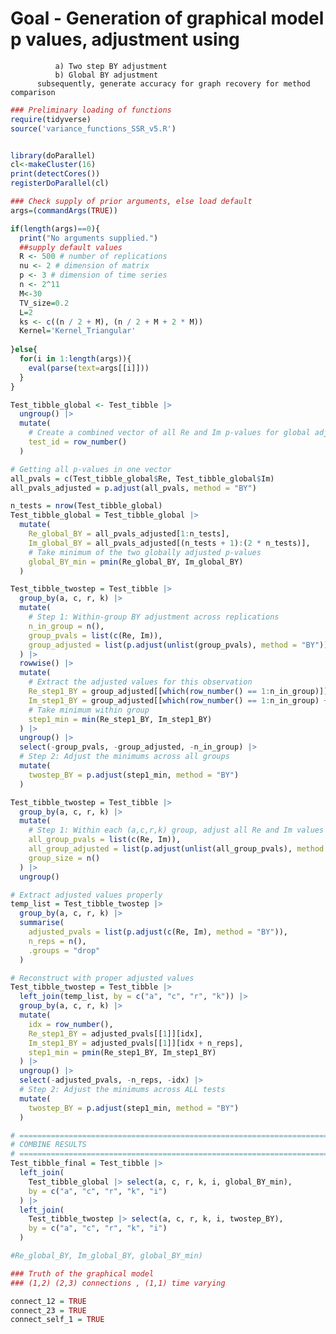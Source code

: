 # Goal - Generation of graphical model p values, adjustment using 
              a) Two step BY adjustment
              b) Global BY adjustment
          subsequently, generate accuracy for graph recovery for method comparison

```r
### Preliminary loading of functions
require(tidyverse)
source('variance_functions_SSR_v5.R')


library(doParallel)
cl<-makeCluster(16)
print(detectCores())
registerDoParallel(cl)

### Check supply of prior arguments, else load default 
args=(commandArgs(TRUE))

if(length(args)==0){
  print("No arguments supplied.")
  ##supply default values
  R <- 500 # number of replications
  nu <- 2 # dimension of matrix
  p <- 3 # dimension of time series
  n <- 2^11
  M<-30
  TV_size=0.2
  L=2
  ks <- c((n / 2 + M), (n / 2 + M + 2 * M))
  Kernel='Kernel_Triangular'
  
}else{
  for(i in 1:length(args)){
    eval(parse(text=args[[i]]))
  }
}
```

```r
Test_tibble_global <- Test_tibble |>
  ungroup() |>
  mutate(
    # Create a combined vector of all Re and Im p-values for global adjustment
    test_id = row_number()
  )

# Getting all p-values in one vector
all_pvals = c(Test_tibble_global$Re, Test_tibble_global$Im)
all_pvals_adjusted = p.adjust(all_pvals, method = "BY")
```

```r
n_tests = nrow(Test_tibble_global)
Test_tibble_global = Test_tibble_global |>
  mutate(
    Re_global_BY = all_pvals_adjusted[1:n_tests],
    Im_global_BY = all_pvals_adjusted[(n_tests + 1):(2 * n_tests)],
    # Take minimum of the two globally adjusted p-values
    global_BY_min = pmin(Re_global_BY, Im_global_BY)
  )
```

```r
Test_tibble_twostep = Test_tibble |>
  group_by(a, c, r, k) |>
  mutate(
    # Step 1: Within-group BY adjustment across replications
    n_in_group = n(),
    group_pvals = list(c(Re, Im)),
    group_adjusted = list(p.adjust(unlist(group_pvals), method = "BY"))
  ) |>
  rowwise() |>
  mutate(
    # Extract the adjusted values for this observation
    Re_step1_BY = group_adjusted[[which(row_number() == 1:n_in_group)]],
    Im_step1_BY = group_adjusted[[which(row_number() == 1:n_in_group) + n_in_group]],
    # Take minimum within group
    step1_min = min(Re_step1_BY, Im_step1_BY)
  ) |>
  ungroup() |>
  select(-group_pvals, -group_adjusted, -n_in_group) |>
  # Step 2: Adjust the minimums across all groups
  mutate(
    twostep_BY = p.adjust(step1_min, method = "BY")
  )

Test_tibble_twostep = Test_tibble |>
  group_by(a, c, r, k) |>
  mutate(
    # Step 1: Within each (a,c,r,k) group, adjust all Re and Im values together
    all_group_pvals = list(c(Re, Im)),
    all_group_adjusted = list(p.adjust(unlist(all_group_pvals), method = "BY")),
    group_size = n()
  ) |>
  ungroup()

# Extract adjusted values properly
temp_list = Test_tibble_twostep |>
  group_by(a, c, r, k) |>
  summarise(
    adjusted_pvals = list(p.adjust(c(Re, Im), method = "BY")),
    n_reps = n(),
    .groups = "drop"
  )

# Reconstruct with proper adjusted values
Test_tibble_twostep = Test_tibble |>
  left_join(temp_list, by = c("a", "c", "r", "k")) |>
  group_by(a, c, r, k) |>
  mutate(
    idx = row_number(),
    Re_step1_BY = adjusted_pvals[[1]][idx],
    Im_step1_BY = adjusted_pvals[[1]][idx + n_reps],
    step1_min = pmin(Re_step1_BY, Im_step1_BY)
  ) |>
  ungroup() |>
  select(-adjusted_pvals, -n_reps, -idx) |>
  # Step 2: Adjust the minimums across ALL tests
  mutate(
    twostep_BY = p.adjust(step1_min, method = "BY")
  )

# ==============================================================================
# COMBINE RESULTS
# ==============================================================================
Test_tibble_final = Test_tibble |>
  left_join(
    Test_tibble_global |> select(a, c, r, k, i, global_BY_min),
    by = c("a", "c", "r", "k", "i")
  ) |>
  left_join(
    Test_tibble_twostep |> select(a, c, r, k, i, twostep_BY),
    by = c("a", "c", "r", "k", "i")
  )

#Re_global_BY, Im_global_BY, global_BY_min)
```

```r
### Truth of the graphical model
### (1,2) (2,3) connections , (1,1) time varying

connect_12 = TRUE
connect_23 = TRUE
connect_self_1 = TRUE

```

